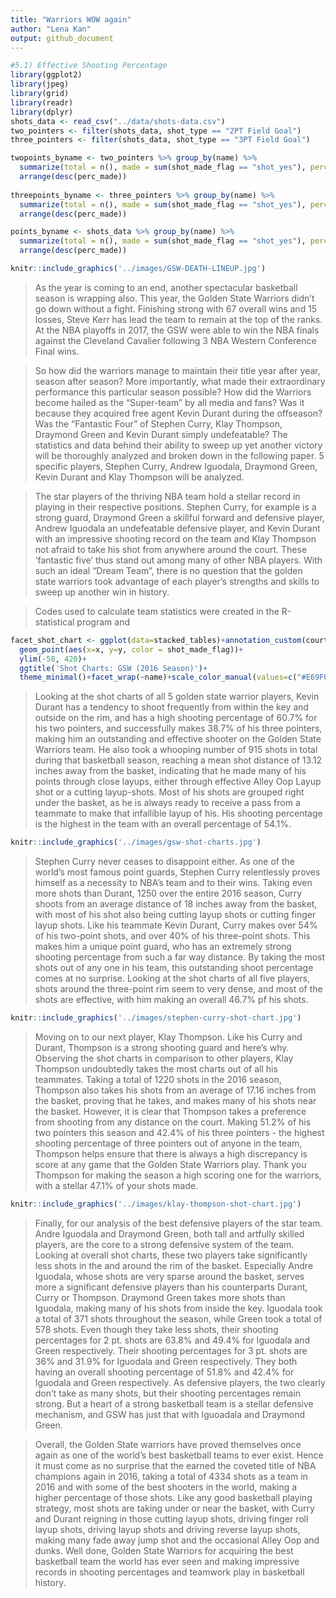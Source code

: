 ```yaml
---
title: "Warriors WOW again"
author: "Lena Kan"
output: github_document
---
```


```r

#5.1) Effective Shooting Percentage 
library(ggplot2)
library(jpeg)
library(grid)
library(readr)
library(dplyr)
shots_data <- read_csv("../data/shots-data.csv")
two_pointers <- filter(shots_data, shot_type == "2PT Field Goal")
three_pointers <- filter(shots_data, shot_type == "3PT Field Goal")

twopoints_byname <- two_pointers %>% group_by(name) %>% 
  summarize(total = n(), made = sum(shot_made_flag == "shot_yes"), perc_made = made/total*100)%>%
  arrange(desc(perc_made))
  
threepoints_byname <- three_pointers %>% group_by(name) %>% 
  summarize(total = n(), made = sum(shot_made_flag == "shot_yes"), perc_made = made/total*100)%>%
  arrange(desc(perc_made))

points_byname <- shots_data %>% group_by(name) %>% 
  summarize(total = n(), made = sum(shot_made_flag == "shot_yes"), perc_made = made/total*100)%>%
  arrange(desc(perc_made))

```


```r
knitr::include_graphics('../images/GSW-DEATH-LINEUP.jpg')


```


> As the year is coming to an end, another spectacular basketball season is wrapping also. This year, the Golden State Warriors didn't go down without a fight. Finishing strong with 67 overall wins and 15 losses, Steve Kerr has lead the team to remain at the top of the ranks. At the NBA playoffs in 2017, the GSW were able to win the NBA finals against the Cleveland Cavalier following 3 NBA Western Conference Final wins. 

> So how did the warriors manage to maintain their title year after year, season after season? More importantly, what made their extraordinary performance this particular season possible? How did the Warriors become hailed as the "Super-team" by all media and fans? Was it because they acquired free agent Kevin Durant during the offseason? Was the "Fantastic Four" of Stephen Curry, Klay Thompson, Draymond Green and Kevin Durant simply undefeatable? The statistics and data behind their ability to sweep up yet another victory will be thoroughly analyzed and broken down in the following paper.  5 specific players, Stephen Curry, Andrew Iguodala, Draymond Green, Kevin Durant and Klay Thompson will be analyzed. 

> The star players of the thriving NBA team hold a stellar record in playing in their respective positions. Stephen Curry, for example is a strong guard, Draymond Green a skillful forward and defensive player, Andrew Iguodala an undefeatable defensive player, and Kevin Durant with an impressive shooting record on the team and Klay Thompson not afraid to take his shot from anywhere around the court. These 'fantastic five' thus stand out among many of other NBA players. With such an ideal "Dream Team", there is no question that the golden state warriors took advantage of each player's strengths and skills to sweep up another win in history. 

> Codes used to calculate team statistics were created in the R-statistical program and 

```r
facet_shot_chart <- ggplot(data=stacked_tables)+annotation_custom(court_image, -250, 250, -50, 420)+
  geom_point(aes(x=x, y=y, color = shot_made_flag))+
  ylim(-50, 420)+
  ggtitle('Shot Charts: GSW (2016 Season)')+
  theme_minimal()+facet_wrap(~name)+scale_color_manual(values=c("#E69F00", "#56B4E9"))

```


> Looking at the shot charts of all 5 golden state warrior players, Kevin Durant has a tendency to shoot frequently from within the key and outside on the rim, and has a high shooting percentage of 60.7% for his two pointers, and successfully makes 38.7% of his three pointers, making him an outstanding and effective shooter on the Golden State Warriors team. He also took a whooping number of 915 shots in total during that basketball season, reaching a mean shot distance of 13.12 inches away from the basket, indicating that he made many of his points through close layups, either through effective Alley Oop Layup shot or a cutting layup-shots. Most of his shots are grouped right under the basket, as he is always ready to receive a pass from a teammate to make that infallible layup of his. His shooting percentage is the highest in the team with an overall percentage of 54.1%. 

```r
knitr::include_graphics('../images/gsw-shot-charts.jpg')
```
> Stephen Curry never ceases to disappoint either. As one of the world's most famous point guards, Stephen Curry relentlessly proves himself as a necessity to NBA's team and to their wins. Taking even more shots than Durant, 1250 over the entire 2016 season, Curry shoots from an average distance of 18 inches away from the basket, with most of his shot also being cutting layup shots or cutting finger layup shots. Like his teammate Kevin Durant, Curry makes over 54% of his two-point shots, and over 40% of his three-point shots. This makes him a unique point guard, who has an extremely strong shooting percentage from such a far way distance. By taking the most shots out of any one in his team, this outstanding shoot percentage comes at no surprise. Looking at the shot charts of all five players, shots around the three-point rim seem to very dense, and most of the shots are effective, with him making an overall 46.7% pf his shots. 


```r

knitr::include_graphics('../images/stephen-curry-shot-chart.jpg')
```

> Moving on to our next player, Klay Thompson. Like his Curry and Durant, Thompson is a strong shooting guard and here's why. Observing the shot charts in comparison to other players, Klay Thompson undoubtedly takes the most charts out of all his teammates. Taking a total of 1220 shots in the 2016 season, Thompson also takes his shots from an average of 17.16 inches from the basket, proving that he takes, and makes many of his shots near the basket. However, it is clear that Thompson takes a preference from shooting from any distance on the court. Making 51.2% of his two pointers this season and 42.4% of his three pointers - the highest shooting percentage of three pointers out of anyone in the team, Thompson helps ensure that there is always a high discrepancy is score at any game that the Golden State Warriors play. Thank you Thompson for making the season a high scoring one for the warriors, with a stellar 47.1% of your shots made.

```r

knitr::include_graphics('../images/klay-thompson-shot-chart.jpg')
```

> Finally, for our analysis of the best defensive players of the star team. Andre Iguodala and Draymond Green, both tall and artfully skilled players, are the core to a strong defensive system of the team. Looking at overall shot charts, these two players take significantly less shots in the and around the rim of the basket. Especially Andre Iguodala, whose shots are very sparse around the basket, serves more a significant defensive players than his counterparts Durant, Curry or Thompson. Draymond Green takes more shots than Iguodala, making many of his shots from inside the key. Iguodala took a total of 371 shots throughout the season, while Green took a total of 578 shots. Even though they take less shots, their shooting percentages for 2 pt. shots are 63.8% and 49.4% for Iguodala and Green respectively. Their shooting percentages for 3 pt. shots are 36% and 31.9% for Iguodala and Green respectively. They both having an overall shooting percentage of 51.8% and 42.4% for Iguodala and Green respectively. As defensive players, the two clearly don't take as many shots, but their shooting percentages remain strong. But a heart of a strong basketball team is a stellar defensive mechanism, and GSW has just that with Iguoadala and Draymond Green.

> Overall, the Golden State warriors have proved themselves once again as one of the world's best basketball teams to ever exist. Hence it must come as no surprise that the earned the coveted title of NBA champions again in 2016, taking a total of 4334 shots as a team in 2016 and with some of the best shooters in the world, making a higher percentage of those shots. Like any good basketball playing strategy, most shots are taking under or near the basket, with Curry and Durant reigning in those cutting layup shots, driving finger roll layup shots, driving layup shots and driving reverse layup shots, making many fade away jump shot and the occasional Alley Oop and dunks. Well done, Golden State Warriors for acquiring the best basketball team the world has ever seen and making impressive records in shooting percentages and teamwork play in basketball history. 